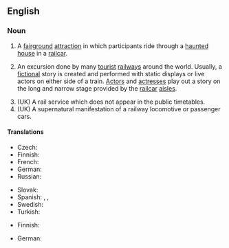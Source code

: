 ==English==

===Noun===
{{en-noun|sg=[[ghost]] [[train]]}}

# A [[fairground]] [[attraction]] in which participants ride through a [[haunted house]] in a [[railcar]].
# {{theater}} An excursion done by many [[tourist]] [[railway]]s around the world.  Usually, a [[fiction]]al story is created and performed with static displays or live actors on either side of a train.  [[actor|Actor]]s and [[actresses]] play out a story on the long and narrow stage provided by the [[railcar]] [[aisles]].
# (UK) A rail service which does not appear in the public timetables.
# (UK) A supernatural manifestation of a railway locomotive or passenger cars.


====Translations====
{{trans-top|fairground attraction}}
* Czech: {{t-|cs|strašidelná dráha|f}}
* Finnish: {{t-|fi|kummitusjuna}}
* French: {{t+|fr|train fantôme|m}}
* German: {{t+|de|Geisterbahn|f}}
* Russian: {{t-|ru|doroga pjeschtschjera ushasow|дорога пещера ужасов|f}}
{{trans-mid}}
* Slovak: {{t-|sk|strašidelná dráha|f}}
* Spanish: {{t-|es|tren del terror|m}}, {{t-|es|tren fantasma|}}, {{t-|es|tren infernal|m}}
* Swedish: {{t-|sv|spöktåg}}
* Turkish: {{t-|tr|korku tüneli}}
{{trans-bottom}}
{{trans-top|theatrical performance beside a train}}
* Finnish: {{t-|fi|kummitusjuna}}
{{trans-mid}}
* German: {{t-|de|Geisterzug}}
{{trans-bottom}}